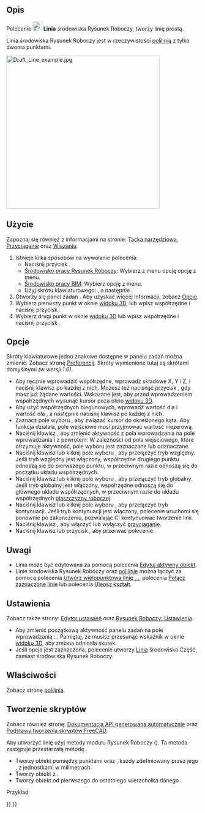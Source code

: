<languages/>

{{Docnav/pl
|
|[[Draft_Wire/pl|Polilinia]]
|[[Draft_Workbench/pl|środowisko pracy Rysunek Roboczy]]
|IconL=
|IconR=Draft_Wire.svg
|IconC=Workbench_Draft.svg
}}

{{GuiCommand/pl
|Name=Draft Line
|Name/pl=Rysunek Roboczy: Linia
|MenuLocation=Kreślenie → Linia<br>Kreślenie 2D → Linia
|Workbenches=[[Draft_Workbench/pl|Rysunek Roboczy]], [[BIM_Workbench/pl|BIM]]
|Shortcut={{KEY|L}} {{KEY|I}}
|Version=0.7
|SeeAlso=[[Draft_Wire/pl|Polilinia]]
}}

<span id="Description"></span>
==Opis== 

Polecenie [[Image:Draft_Line.svg|24px]] '''Linia''' środowiska Rysunek Roboczy, tworzy linię prostą.

Linia środowiska Rysunek Roboczy jest w rzeczywistości [[Draft_Wire/pl|polilinią]] z tylko dwoma punktami.

[[Image:Draft_Line_example.jpg|400px]]
{{Caption|Linia utworzona przez dwa punkty}}

<span id="Usage"></span>
==Użycie== 

Zapoznaj się również z informacjami na stronie: [[Draft_Tray/pl|Tacka narzędziowa]], [[Draft_Snap/pl|Przyciąganie]] oraz [[Draft_Constrain/pl|Wiązania]].

# Istnieje kilka sposobów na wywołanie polecenia:
#* Naciśnij przycisk {{Button|[[Image:Draft_Line.svg|16px]] '''Linia'''}}.
#* [[Draft_Workbench/pl|Środowisko pracy Rysunek Roboczy]]: Wybierz z menu opcję {{MenuCommand|Kreślenie → [[Image:Draft_Line.svg|16px]] Linia}} opcję z menu.
#* [[BIM_Workbench/pl|Środowisko pracy BIM]]: Wybierz opcję {{MenuCommand|Kreślenie 2D → [[Image:Draft_Line.svg|16px]] Linia}} z menu.
#* Użyj skrótu klawiaturowego: {{KEY|L}}, a następnie {{KEY|I}}.
# Otworzy się panel zadań {{MenuCommand|Linia}}. Aby uzyskać więcej informacji, zobacz [[#Opcje|Opcje]].
# Wybierz pierwszy punkt w oknie [[3D_view/pl|widoku 3D]], lub wpisz współrzędne i naciśnij przycisk {{Button|[[Image:Draft_AddPoint.svg|16px]] Wprowadź punkt}}.
# Wybierz drugi punkt w oknie [[3D_view/pl|widoku 3D]] lub wpisz współrzędne i naciśnij przycisk {{Button|[[Image:Draft_AddPoint.svg|16px]] Wprowadź punkt}}.

<span id="Options"></span>
==Opcje==

<div class="mw-translate-fuzzy">
Skróty klawiaturowe jedno znakowe dostępne w panelu zadań można zmienić. Zobacz stronę [[Draft_Preferences/pl|Preferencji]]. Skróty wymienione tutaj są skrótami domyślnymi ''(w wersji 1.0)''.
</div>

* Aby ręcznie wprowadzić współrzędne, wprowadź składowe X, Y i Z, i naciśnij klawisz {{KEY|Enter}} po każdej z nich. Możesz też nacisnąć przycisk {{Button|[[Image:Draft_AddPoint.svg|16px]] Wprowadź punkt}}, gdy masz już żądane wartości. Wskazane jest, aby przed wprowadzeniem współrzędnych wysunąć kursor poza okno [[3D_view/pl|widoku 3D]].
* Aby użyć współrzędnych biegunowych, wprowadź wartość dla {{MenuCommand|Długości}} i wartość dla {{MenuCommand|Kąta}}, a następnie naciśnij klawisz {{KEY|Enter}} po każdej z nich.
* Zaznacz pole wyboru {{MenuCommand|kąt}}, aby związać kursor do określonego kąta. Aby funkcja działała, pole wejściowe {{MenuCommand|Długość}} musi przyjmować wartość niezerową.
* Naciśnij klawisz {{KEY|L}}, aby zmienić aktywność z pola wprowadzania {{MenuCommand|X}} na pole wprowadzania {{MenuCommand|Długość}} i z powrotem. W zależności od pola wejściowego, które otrzymuje aktywność, pole wyboru {{MenuCommand|Kąt}} jest zaznaczane lub odznaczane.
* Naciśnij klawisz {{KEY|R}} lub kliknij pole wyboru {{MenuCommand|Względnie}}, aby przełączyć tryb względny. Jeśli tryb względny jest włączony, współrzędne drugiego punktu odnoszą się do pierwszego punktu, w przeciwnym razie odnoszą się do początku układu współrzędnych.
* Naciśnij klawisz {{KEY|G}} lub kliknij pole wyboru {{MenuCommand|Globalnie}}, aby przełączyć tryb globalny. Jeśli tryb globalny jest włączony, współrzędne odnoszą się do głównego układu współrzędnych, w przeciwnym razie do układu współrzędnych [[Draft_SelectPlane/pl|płaszczyzny roboczej]].
* Naciśnij klawisz {{KEY|N}} lub kliknij pole wyboru {{MenuCommand|Kontynuuj}}, aby przełączyć tryb kontynuacji. Jeśli tryb kontynuacji jest włączony, polecenie uruchomi się ponownie po zakończeniu, pozwalając Ci kontynuować tworzenie linii.
* Naciśnij klawisz {{KEY|S}}, aby włączyć lub wyłączyć [[Draft_Snap/pl|przyciąganie]].
* Naciśnij klawisz {{KEY|Esc}} lub przycisk {{Button|Zamknij}}, aby przerwać polecenie.

<span id="Notes"></span>
==Uwagi==

* Linia może być edytowana za pomocą polecenia [[Draft_Edit|Edytuj aktywny obiekt]].
* Linie środowiska Rysunek Roboczy oraz [[Draft_Wire/pl|polilinie]] można łączyć za pomocą polecenia [[Draft_Wire/pl|Utwórz wielopunktowa linię ...]], polecenia [[Draft_Join/pl|Połącz zaznaczone linie]] lub polecenia [[Draft_Upgrade/pl|Ulepsz kształt]].

<span id="Preferences"></span>
==Ustawienia==

Zobacz także strony: [[Preferences_Editor/pl|Edytor ustawień]] oraz [[Draft_Preferences/pl|Rysunek Roboczy: Ustawienia]].

* Aby zmienić początkową aktywność panelu zadań na pole wprowadzania {{MenuCommand|Długość}}: {{MenuCommand|Edycja → Preferencje... → Rysunek Roboczy → Ogólne → Ustaw aktywność na pole Długość zamiast na współrzędną X}}. Pamiętaj, że musisz przesunąć wskaźnik w oknie [[3D_view/pl|widoku 3D]], aby zmiana odniosła skutek.
* Jeśli opcja {{MenuCommand|Edycja → Preferencje → Rysunek Roboczy → Ustawienia ogólne → Opcje narzędzi do kreślenia → Używaj elementów pierwotnych, gdy jest to możliwe}} jest  zaznaczona, polecenie utworzy [[Part_Line/pl|Linia]] środowiska Część, zamiast środowiska Rysunek Roboczy.

<span id="Properties"></span>
==Właściwości==

Zobacz stronę [[Draft_Wire/pl#W.C5.82a.C5.9Bciwo.C5.9Bci|polilinia]].

<span id="Scripting"></span>
==Tworzenie skryptów==

Zobacz również stronę: [https://freecad.github.io/SourceDoc/ Dokumentacja API generowana automatycznie] oraz [[FreeCAD_Scripting_Basics/pl|Podstawy tworzenia skryptów FreeCAD]].

Aby utworzyć linię użyj metody {{incode|make_line}} modułu Rysunek Roboczy ({{Version/pl|0.19}}). Ta metoda zastępuje przestarzałą metodę {{incode|makeLine}}.

{{Code|code=
line = make_line(p1, p2)
line = make_line(LineSegment)
line = make_line(Shape)
}}

* Tworzy obiekt {{incode|Line}} pomiędzy punktami {{incode|p1}} oraz {{incode|p2}}, każdy zdefiniowany przez jego {{incode|FreeCAD.Vector}}, z jednostkami w milimetrach.
* Tworzy obiekt {{incode|Line}} z {{incode|Part.LineSegment}}.
* Tworzy obiekt {{incode|Line}} od pierwszego do ostatniego wierzchołka danego {{incode|Shape}}.

Przykład:

{{Code|code=
import FreeCAD as App
import Draft

doc = App.newDocument()

p1 = App.Vector(0, 0, 0)
p2 = App.Vector(1000, 500, 0)
p3 = App.Vector(-250, -500, 0)
p4 = App.Vector(500, 1000, 0)

line1 = Draft.make_line(p1, p2)
line2 = Draft.make_line(p3, p4)

doc.recompute()
}}


{{Docnav/pl
|
|[[Draft_Wire/pl|Polilinia]]
|[[Draft_Workbench/pl|środowisko pracy Rysunek Roboczy]]
|IconL=
|IconR=Draft_Wire.svg
|IconC=Workbench_Draft.svg
}}

{{Draft Tools navi{{#translation:}}}}
{{Userdocnavi{{#translation:}}}}